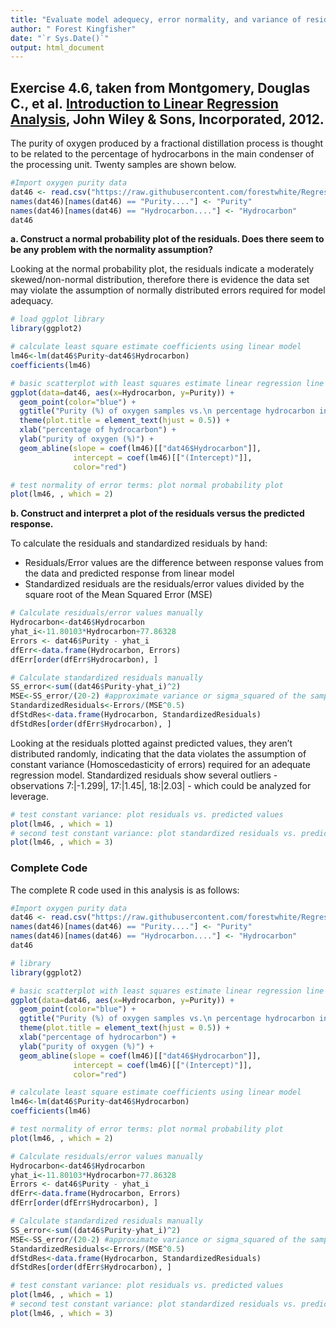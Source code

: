 ---
title: "Evaluate model adequecy, error normality, and variance of residuals"
author: " Forest Kingfisher"
date: "`r Sys.Date()`"
output: html_document
---
## Exercise 4.6, taken from Montgomery, Douglas C., et al. <u>Introduction to Linear Regression Analysis</u>, John Wiley & Sons, Incorporated, 2012.

The purity of oxygen produced by a fractional distillation process is thought to be related to the percentage of hydrocarbons in the main condenser of the processing unit. Twenty samples are shown below.

```{r, echo=TRUE}
#Import oxygen purity data
dat46 <- read.csv("https://raw.githubusercontent.com/forestwhite/Regression/main/data/46table.csv")
names(dat46)[names(dat46) == "Purity...."] <- "Purity"
names(dat46)[names(dat46) == "Hydrocarbon...."] <- "Hydrocarbon"
dat46
```

**a. Construct a normal probability plot of the residuals. Does there seem to be any problem with the normality assumption?**

Looking at the normal probability plot, the residuals indicate a moderately skewed/non-normal distribution, therefore there is evidence the data set may violate the assumption of normally distributed errors required for model adequacy.

```{r}
# load ggplot library
library(ggplot2)

# calculate least square estimate coefficients using linear model
lm46<-lm(dat46$Purity~dat46$Hydrocarbon)
coefficients(lm46)

# basic scatterplot with least squares estimate linear regression line
ggplot(data=dat46, aes(x=Hydrocarbon, y=Purity)) + 
  geom_point(color="blue") + 
  ggtitle("Purity (%) of oxygen samples vs.\n percentage hydrocarbon in main condenser")  + 
  theme(plot.title = element_text(hjust = 0.5)) + 
  xlab("percentage of hydrocarbon") + 
  ylab("purity of oxygen (%)") +
  geom_abline(slope = coef(lm46)[["dat46$Hydrocarbon"]], 
              intercept = coef(lm46)[["(Intercept)"]],
              color="red")

# test normality of error terms: plot normal probability plot
plot(lm46, , which = 2)
```

**b. Construct and interpret a plot of the residuals versus the predicted response.**

To calculate the residuals and standardized residuals by hand:

 * Residuals/Error values are the difference between response values from the data and predicted response from linear model
 * Standardized residuals are the residuals/error values divided by the square root of the Mean Squared Error (MSE)

```{r}
# Calculate residuals/error values manually
Hydrocarbon<-dat46$Hydrocarbon
yhat_i<-11.80103*Hydrocarbon+77.86328
Errors <- dat46$Purity - yhat_i
dfErr<-data.frame(Hydrocarbon, Errors)
dfErr[order(dfErr$Hydrocarbon), ]

# Calculate standardized residuals manually
SS_error<-sum((dat46$Purity-yhat_i)^2)
MSE<-SS_error/(20-2) #approximate variance or sigma_squared of the sample
StandardizedResiduals<-Errors/(MSE^0.5)
dfStdRes<-data.frame(Hydrocarbon, StandardizedResiduals)
dfStdRes[order(dfErr$Hydrocarbon), ]
```

Looking at the residuals plotted against predicted values, they aren't distributed randomly, indicating that the data violates the assumption of constant variance (Homoscedasticity of errors) required for an adequate regression model. Standardized residuals show several outliers - observations 7:|-1.299|, 17:|1.45|, 18:|2.03| - which could be analyzed for leverage.

```{r}
# test constant variance: plot residuals vs. predicted values
plot(lm46, , which = 1)
# second test constant variance: plot standardized residuals vs. predicted values
plot(lm46, , which = 3)
```

### Complete Code

The complete R code used in this analysis is as follows:

```{r, eval=FALSE}
#Import oxygen purity data
dat46 <- read.csv("https://raw.githubusercontent.com/forestwhite/Regression/main/data/46table.csv")
names(dat46)[names(dat46) == "Purity...."] <- "Purity"
names(dat46)[names(dat46) == "Hydrocarbon...."] <- "Hydrocarbon"
dat46

# library
library(ggplot2)

# basic scatterplot with least squares estimate linear regression line
ggplot(data=dat46, aes(x=Hydrocarbon, y=Purity)) + 
  geom_point(color="blue") + 
  ggtitle("Purity (%) of oxygen samples vs.\n percentage hydrocarbon in main condenser")  + 
  theme(plot.title = element_text(hjust = 0.5)) + 
  xlab("percentage of hydrocarbon") + 
  ylab("purity of oxygen (%)") +
  geom_abline(slope = coef(lm46)[["dat46$Hydrocarbon"]], 
              intercept = coef(lm46)[["(Intercept)"]],
              color="red")

# calculate least square estimate coefficients using linear model
lm46<-lm(dat46$Purity~dat46$Hydrocarbon)
coefficients(lm46)

# test normality of error terms: plot normal probability plot
plot(lm46, , which = 2)

# Calculate residuals/error values manually
Hydrocarbon<-dat46$Hydrocarbon
yhat_i<-11.80103*Hydrocarbon+77.86328
Errors <- dat46$Purity - yhat_i
dfErr<-data.frame(Hydrocarbon, Errors)
dfErr[order(dfErr$Hydrocarbon), ]

# Calculate standardized residuals manually
SS_error<-sum((dat46$Purity-yhat_i)^2)
MSE<-SS_error/(20-2) #approximate variance or sigma_squared of the sample
StandardizedResiduals<-Errors/(MSE^0.5)
dfStdRes<-data.frame(Hydrocarbon, StandardizedResiduals)
dfStdRes[order(dfErr$Hydrocarbon), ]

# test constant variance: plot residuals vs. predicted values
plot(lm46, , which = 1)
# second test constant variance: plot standardized residuals vs. predicted values
plot(lm46, , which = 3)
```